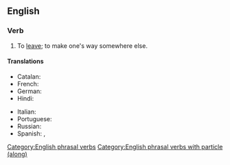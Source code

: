 ==English==

===Verb===
{{en-verb|run<,,ran,run> along}}

# To [[leave]]; to make one's way somewhere else.
#: {{ux|en|Well, I must be '''running along''' now or I'll be late for supper.}}

====Translations====
{{trans-top|to leave}}
* Catalan: {{t+|ca|partir}}
* French: {{t+|fr|partir}}
* German: {{t+|de|gehen}}
* Hindi: {{t+|hi|भागना}}
{{trans-mid}}
* Italian: {{t+|it|partire}}
* Portuguese: {{t+|pt|partir}}
* Russian: {{t+|ru|уходи́ть}}
* Spanish: {{t+|es|partir}}, {{t+|es|salir}}
{{trans-bottom}}

[[Category:English phrasal verbs]]
[[Category:English phrasal verbs with particle (along)]]